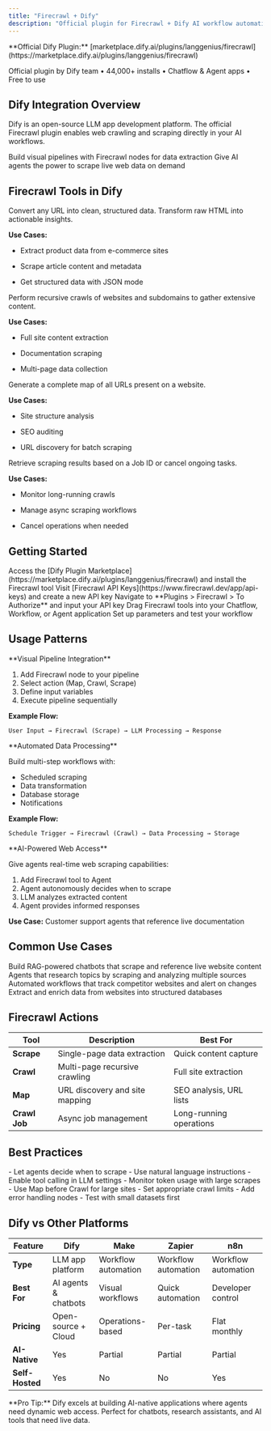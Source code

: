 ```yaml
---
title: "Firecrawl + Dify"
description: "Official plugin for Firecrawl + Dify AI workflow automation"
---
```


<Note>
**Official Dify Plugin:** [marketplace.dify.ai/plugins/langgenius/firecrawl](https://marketplace.dify.ai/plugins/langgenius/firecrawl)

Official plugin by Dify team • 44,000+ installs • Chatflow & Agent apps • Free to use
</Note>

## Dify Integration Overview

Dify is an open-source LLM app development platform. The official Firecrawl plugin enables web crawling and scraping directly in your AI workflows.

<CardGroup cols={2}>
  <Card title="Chatflow & Workflow Apps" icon="diagram-project">
    Build visual pipelines with Firecrawl nodes for data extraction
  </Card>

  <Card title="Agent Applications" icon="robot">
    Give AI agents the power to scrape live web data on demand
  </Card>
</CardGroup>

## Firecrawl Tools in Dify

<AccordionGroup>
  <Accordion title="Scrape" icon="file-code">

Convert any URL into clean, structured data. Transform raw HTML into actionable insights.

**Use Cases:**
- Extract product data from e-commerce sites
- Scrape article content and metadata
- Get structured data with JSON mode

  </Accordion>

  <Accordion title="Crawl" icon="spider">

Perform recursive crawls of websites and subdomains to gather extensive content.

**Use Cases:**
- Full site content extraction
- Documentation scraping
- Multi-page data collection

  </Accordion>

  <Accordion title="Map" icon="sitemap">

Generate a complete map of all URLs present on a website.

**Use Cases:**
- Site structure analysis
- SEO auditing
- URL discovery for batch scraping

  </Accordion>

  <Accordion title="Crawl Job" icon="list-check">

Retrieve scraping results based on a Job ID or cancel ongoing tasks.

**Use Cases:**
- Monitor long-running crawls
- Manage async scraping workflows
- Cancel operations when needed

  </Accordion>
</AccordionGroup>

## Getting Started

<Steps>
  <Step title="Install Firecrawl Plugin">
    Access the [Dify Plugin Marketplace](https://marketplace.dify.ai/plugins/langgenius/firecrawl) and install the Firecrawl tool
  </Step>

  <Step title="Get Firecrawl API Key">
    Visit [Firecrawl API Keys](https://www.firecrawl.dev/app/api-keys) and create a new API key
  </Step>

  <Step title="Authorize in Dify">
    Navigate to **Plugins > Firecrawl > To Authorize** and input your API key
  </Step>

  <Step title="Add to Your Workflow">
    Drag Firecrawl tools into your Chatflow, Workflow, or Agent application
  </Step>

  <Step title="Configure & Test">
    Set up parameters and test your workflow
  </Step>
</Steps>

## Usage Patterns

<Tabs>
  <Tab title="Chatflow Apps">
**Visual Pipeline Integration**

1. Add Firecrawl node to your pipeline
2. Select action (Map, Crawl, Scrape)
3. Define input variables
4. Execute pipeline sequentially

**Example Flow:**
```
User Input → Firecrawl (Scrape) → LLM Processing → Response
```
  </Tab>

  <Tab title="Workflow Apps">
**Automated Data Processing**

Build multi-step workflows with:
- Scheduled scraping
- Data transformation
- Database storage
- Notifications

**Example Flow:**
```
Schedule Trigger → Firecrawl (Crawl) → Data Processing → Storage
```
  </Tab>

  <Tab title="Agent Apps">
**AI-Powered Web Access**

Give agents real-time web scraping capabilities:

1. Add Firecrawl tool to Agent
2. Agent autonomously decides when to scrape
3. LLM analyzes extracted content
4. Agent provides informed responses

**Use Case:** Customer support agents that reference live documentation
  </Tab>
</Tabs>

## Common Use Cases

<CardGroup cols={2}>
  <Card title="AI Chatbot with Live Data" icon="messages">
    Build RAG-powered chatbots that scrape and reference live website content
  </Card>

  <Card title="Content Analysis Agent" icon="brain">
    Agents that research topics by scraping and analyzing multiple sources
  </Card>

  <Card title="Competitor Monitoring" icon="binoculars">
    Automated workflows that track competitor websites and alert on changes
  </Card>

  <Card title="Data Enrichment Pipeline" icon="database">
    Extract and enrich data from websites into structured databases
  </Card>
</CardGroup>

## Firecrawl Actions

| Tool | Description | Best For |
|------|-------------|----------|
| **Scrape** | Single-page data extraction | Quick content capture |
| **Crawl** | Multi-page recursive crawling | Full site extraction |
| **Map** | URL discovery and site mapping | SEO analysis, URL lists |
| **Crawl Job** | Async job management | Long-running operations |

## Best Practices

<CardGroup cols={2}>
  <Card title="Agent Apps" icon="robot">
    - Let agents decide when to scrape
    - Use natural language instructions
    - Enable tool calling in LLM settings
    - Monitor token usage with large scrapes
  </Card>

  <Card title="Workflow Apps" icon="diagram-project">
    - Use Map before Crawl for large sites
    - Set appropriate crawl limits
    - Add error handling nodes
    - Test with small datasets first
  </Card>
</CardGroup>

## Dify vs Other Platforms

| Feature | Dify | Make | Zapier | n8n |
|---------|------|------|--------|-----|
| **Type** | LLM app platform | Workflow automation | Workflow automation | Workflow automation |
| **Best For** | AI agents & chatbots | Visual workflows | Quick automation | Developer control |
| **Pricing** | Open-source + Cloud | Operations-based | Per-task | Flat monthly |
| **AI-Native** | Yes | Partial | Partial | Partial |
| **Self-Hosted** | Yes | No | No | Yes |

<Tip>
**Pro Tip:** Dify excels at building AI-native applications where agents need dynamic web access. Perfect for chatbots, research assistants, and AI tools that need live data.
</Tip>
